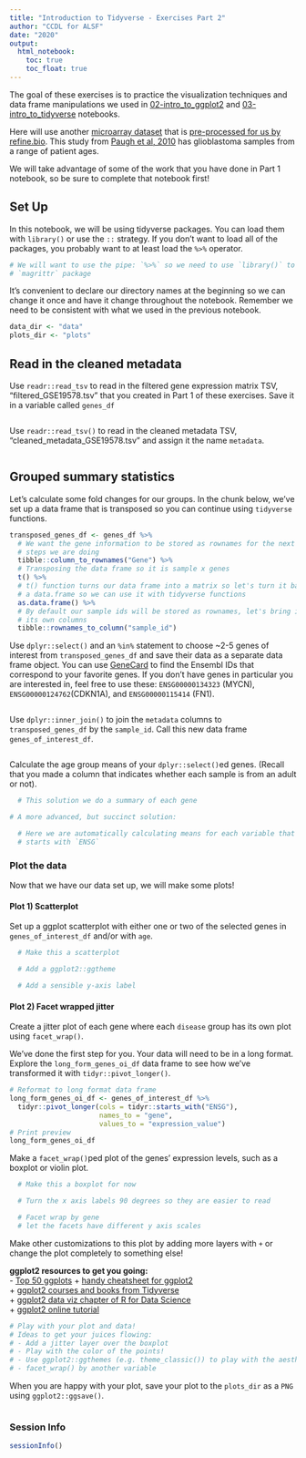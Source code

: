 ```yaml
---
title: "Introduction to Tidyverse - Exercises Part 2"
author: "CCDL for ALSF"
date: "2020"
output:
  html_notebook:
    toc: true
    toc_float: true
---
```


The goal of these exercises is to practice the visualization techniques and 
data frame manipulations we used in [02-intro_to_ggplot2](02-intro_to_ggplot2-live.Rmd) and [03-intro_to_tidyverse](03-intro_to_tidyverse-live.Rmd) notebooks. 

Here will use another [microarray dataset](https://www.refine.bio/experiments/GSE19578/integrated-molecular-genetic-profiling-of-pediatric-high-grade-gliomas-reveals-key-differences-with-adult-disease) that is [pre-processed for us by refine.bio](http://docs.refine.bio/en/latest/main_text.html#processing-information).
This study from [Paugh et al, 2010](https://www.ncbi.nlm.nih.gov/pmc/articles/PMC2903336/) has glioblastoma samples from a range of patient ages. 


We will take advantage of some of the work that you have done in Part 1 notebook, so be sure to complete that notebook first!

## Set Up 

In this notebook, we will be using tidyverse packages. 
You can load them with `library()` or use the `::` strategy. 
If you don't want to load all of the packages, you probably want to at least load the `%>%` operator.

```r
# We will want to use the pipe: `%>%` so we need to use `library()` to load in the
# `magrittr` package

```

It's convenient to declare our directory names at the beginning so we can change it once and have it change throughout the notebook. 
Remember we need to be consistent with what we used in the previous notebook. 

```r
data_dir <- "data"
plots_dir <- "plots"
```

## Read in the cleaned metadata

Use `readr::read_tsv` to read in the filtered gene expression matrix TSV, 
"filtered_GSE19578.tsv" that you created in Part 1 of these exercises.
Save it in a variable called `genes_df`

```r

```

Use `readr::read_tsv()` to read in the cleaned metadata TSV, "cleaned_metadata_GSE19578.tsv" and assign it the name `metadata`. 

```r

```

## Grouped summary statistics

Let's calculate some fold changes for our groups. 
In the chunk below, we've set up a data frame that is transposed so you can continue using `tidyverse` functions. 

```r
transposed_genes_df <- genes_df %>% 
  # We want the gene information to be stored as rownames for the next set of 
  # steps we are doing
  tibble::column_to_rownames("Gene") %>% 
  # Transposing the data frame so it is sample x genes
  t() %>% 
  # t() function turns our data frame into a matrix so let's turn it back to 
  # a data.frame so we can use it with tidyverse functions
  as.data.frame() %>% 
  # By default our sample ids will be stored as rownames, let's bring it out as 
  # its own columns 
  tibble::rownames_to_column("sample_id")
```

Use `dplyr::select()` and an `%in%` statement to choose ~2-5 genes of interest from `transposed_genes_df` and save their data as a separate data frame object.
You can use [GeneCard](https://www.genecards.org/) to find the Ensembl IDs that correspond to your favorite genes. 
If you don't have genes in particular you are interested in, feel free to use these: 
`ENSG00000134323` (MYCN), `ENSG00000124762`(CDKN1A), and 
`ENSG00000115414` (FN1).

```r

```

Use `dplyr::inner_join()` to join the `metadata` columns to `transposed_genes_df` by the `sample_id`. 
Call this new data frame `genes_of_interest_df`. 

```r

```

Calculate the age group means of your `dplyr::select()`ed genes. 
(Recall that you made a column that indicates whether each sample is from an adult or not).

```r

  # This solution we do a summary of each gene

# A more advanced, but succinct solution: 

  # Here we are automatically calculating means for each variable that 
  # starts with `ENSG`

```

### Plot the data

Now that we have our data set up, we will make some plots!

#### Plot 1) Scatterplot

Set up a ggplot scatterplot with either one or two of the selected genes in
`genes_of_interest_df` and/or with `age`. 

```r

  # Make this a scatterplot

  # Add a ggplot2::ggtheme

  # Add a sensible y-axis label

```

#### Plot 2) Facet wrapped jitter

Create a jitter plot of each gene where each `disease` group has its own plot 
using `facet_wrap()`. 

We've done the first step for you. 
Your data will need to be in a long format. 
Explore the `long_form_genes_oi_df` data frame to see how we've transformed it with `tidyr::pivot_longer()`. 

```r
# Reformat to long format data frame 
long_form_genes_oi_df <- genes_of_interest_df %>% 
  tidyr::pivot_longer(cols = tidyr::starts_with("ENSG"),
                      names_to = "gene",
                      values_to = "expression_value")
# Print preview
long_form_genes_oi_df 
```

Make a `facet_wrap()`ped plot of the genes' expression levels, such as a boxplot or violin plot. 

```r

  # Make this a boxplot for now

  # Turn the x axis labels 90 degrees so they are easier to read

  # Facet wrap by gene 
  # let the facets have different y axis scales

```

Make other customizations to this plot by adding more layers with `+` or change 
the plot completely to something else!

**ggplot2 resources to get you going:**  
- [Top 50 ggplots](http://r-statistics.co/Top50-Ggplot2-Visualizations-MasterList-R-Code.html)
+ [handy cheatsheet for ggplot2](https://rstudio.com/wp-content/uploads/2015/03/ggplot2-cheatsheet.pdf)  
+ [ggplot2 courses and books from Tidyverse](https://ggplot2.tidyverse.org/)  
+ [ggplot2 data viz chapter of R for Data Science](https://r4ds.had.co.nz/data-visualisation.html)  
+ [ggplot2 online tutorial](http://r-statistics.co/Complete-Ggplot2-Tutorial-Part1-With-R-Code.html)  

```r
# Play with your plot and data!
# Ideas to get your juices flowing: 
# - Add a jitter layer over the boxplot
# - Play with the color of the points!
# - Use ggplot2::ggthemes (e.g. theme_classic()) to play with the aesthetics
# - facet_wrap() by another variable
```

When you are happy with your plot, save your plot to the `plots_dir` as a `PNG` 
using `ggplot2::ggsave()`.

```r

```

### Session Info

```r
sessionInfo()
```

